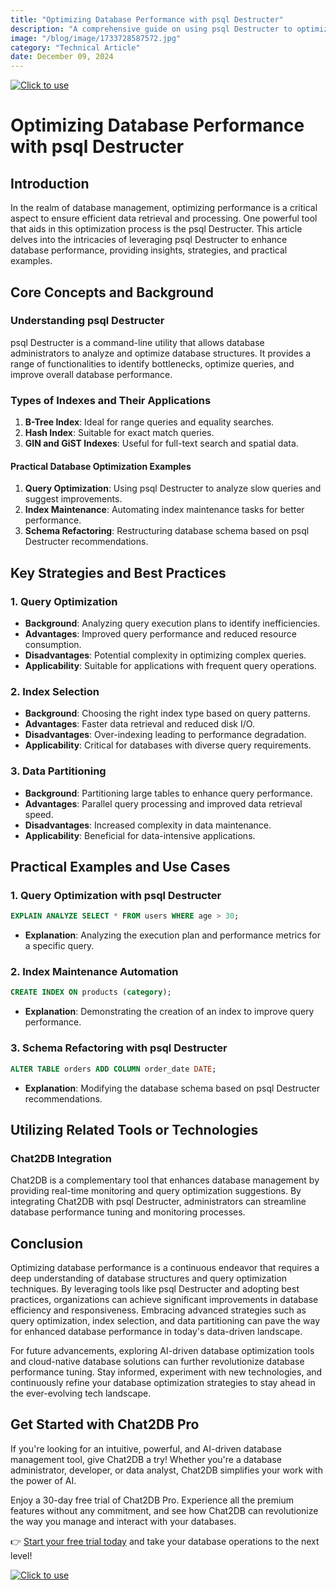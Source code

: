```yaml
---
title: "Optimizing Database Performance with psql Destructer"
description: "A comprehensive guide on using psql Destructer to optimize database performance, covering key concepts, strategies, practical examples, and tools."
image: "/blog/image/1733728587572.jpg"
category: "Technical Article"
date: December 09, 2024
---
```

[![Click to use](/image/blog/bg/chat2db1.png)](https://app.chat2db.ai/)
# Optimizing Database Performance with psql Destructer


<Authors date="December 09, 2024">
  <Author name="Aiden Stone" link="https://chat2db.ai" />
</Authors>

## Introduction

In the realm of database management, optimizing performance is a critical aspect to ensure efficient data retrieval and processing. One powerful tool that aids in this optimization process is the psql Destructer. This article delves into the intricacies of leveraging psql Destructer to enhance database performance, providing insights, strategies, and practical examples.

## Core Concepts and Background

### Understanding psql Destructer

psql Destructer is a command-line utility that allows database administrators to analyze and optimize database structures. It provides a range of functionalities to identify bottlenecks, optimize queries, and improve overall database performance.

### Types of Indexes and Their Applications

1. **B-Tree Index**: Ideal for range queries and equality searches.
2. **Hash Index**: Suitable for exact match queries.
3. **GIN and GiST Indexes**: Useful for full-text search and spatial data.

#### Practical Database Optimization Examples

1. **Query Optimization**: Using psql Destructer to analyze slow queries and suggest improvements.
2. **Index Maintenance**: Automating index maintenance tasks for better performance.
3. **Schema Refactoring**: Restructuring database schema based on psql Destructer recommendations.

## Key Strategies and Best Practices

### 1. Query Optimization

- **Background**: Analyzing query execution plans to identify inefficiencies.
- **Advantages**: Improved query performance and reduced resource consumption.
- **Disadvantages**: Potential complexity in optimizing complex queries.
- **Applicability**: Suitable for applications with frequent query operations.

### 2. Index Selection

- **Background**: Choosing the right index type based on query patterns.
- **Advantages**: Faster data retrieval and reduced disk I/O.
- **Disadvantages**: Over-indexing leading to performance degradation.
- **Applicability**: Critical for databases with diverse query requirements.

### 3. Data Partitioning

- **Background**: Partitioning large tables to enhance query performance.
- **Advantages**: Parallel query processing and improved data retrieval speed.
- **Disadvantages**: Increased complexity in data maintenance.
- **Applicability**: Beneficial for data-intensive applications.

## Practical Examples and Use Cases

### 1. Query Optimization with psql Destructer

```sql
EXPLAIN ANALYZE SELECT * FROM users WHERE age > 30;
```

- **Explanation**: Analyzing the execution plan and performance metrics for a specific query.

### 2. Index Maintenance Automation

```sql
CREATE INDEX ON products (category);
```

- **Explanation**: Demonstrating the creation of an index to improve query performance.

### 3. Schema Refactoring with psql Destructer

```sql
ALTER TABLE orders ADD COLUMN order_date DATE;
```

- **Explanation**: Modifying the database schema based on psql Destructer recommendations.

## Utilizing Related Tools or Technologies

### Chat2DB Integration

Chat2DB is a complementary tool that enhances database management by providing real-time monitoring and query optimization suggestions. By integrating Chat2DB with psql Destructer, administrators can streamline database performance tuning and monitoring processes.

## Conclusion

Optimizing database performance is a continuous endeavor that requires a deep understanding of database structures and query optimization techniques. By leveraging tools like psql Destructer and adopting best practices, organizations can achieve significant improvements in database efficiency and responsiveness. Embracing advanced strategies such as query optimization, index selection, and data partitioning can pave the way for enhanced database performance in today's data-driven landscape.

For future advancements, exploring AI-driven database optimization tools and cloud-native database solutions can further revolutionize database performance tuning. Stay informed, experiment with new technologies, and continuously refine your database optimization strategies to stay ahead in the ever-evolving tech landscape.


## Get Started with Chat2DB Pro

If you're looking for an intuitive, powerful, and AI-driven database management tool, give Chat2DB a try! Whether you're a database administrator, developer, or data analyst, Chat2DB simplifies your work with the power of AI.

Enjoy a 30-day free trial of Chat2DB Pro. Experience all the premium features without any commitment, and see how Chat2DB can revolutionize the way you manage and interact with your databases.

👉 [Start your free trial today](https://app.chat2db.ai/) and take your database operations to the next level!

[![Click to use](/image/blog/bg/chat2db.jpg)](https://app.chat2db.ai/)
